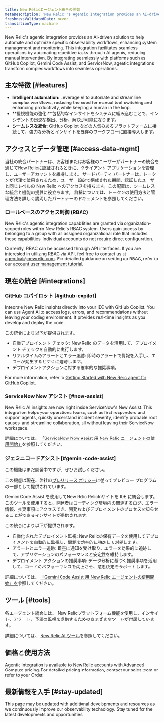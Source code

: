 ```yaml
---
title: New Relicエージェント統合の開始
metaDescription: 'New Relic''s Agentic Integration provides an AI-driven solution to automate and optimize observability workflows, enhancing system management and monitoring.'
freshnessValidatedDate: never
translationType: machine
---
```


New Relic&apos;s agentic integration provides an AI-driven solution to help automate and optimize specific observability workflows, enhancing system management and monitoring. This integration facilitates seamless operations by automating repetitive tasks through AI agents, reducing manual intervention. By integrating seamlessly with platforms such as GitHub Copilot, Gemini Code Assist, and ServiceNow, agentic integrations transform complex workflows into seamless operations.

## 主な特徴 [#features]

* **Intelligent automation:** Leverage AI to automate and streamline complex workflows, reducing the need for manual tool-switching and enhancing productivity, while keeping a human in the loop.
* **監視機能の強化:**包括的なインサイトをシステムに組み込むことで、インシデントの迅速な検出、分析、解決が可能になります。
* **シームレスな統合:** GitHub Copilot などの人気のあるプラットフォームに接続して、強力な分析とインサイトを既存のワークフローに直接導入します。

## アクセスとデータ管理 [#access-data-mgmt]

当社の統合パートナーは、お客様またはお客様のユーザーがパートナーの統合を通じてNew Relicに認証されるときに、クライアント アプリケーションを管理し、ユーザーアカウントを維持します。 サードパーティ パートナーは、トークンが代理で使用されるため、ユーザー設定で構成された期間、認証したユーザーと同じレベルの New Relic へのアクセスを持ちます。この配置は、シームレスな統合と機能の提供に役立ちます。 詳細については、トークンの使用方法と管理方法を詳しく説明したパートナーのドキュメントを参照してください。

### ロールベースのアクセス制御 (RBAC)

New Relic&apos;s agentic integration capabilities are granted via organization-scoped roles within New Relic&apos;s RBAC system. Users gain access by belonging to a group with an assigned organizational role that includes these capabilities. Individual accounts do not require direct configuration.

Currently, RBAC can be accessed through API interfaces. If you are interested in utilizing RBAC via API, feel free to contact us at [agenticai@newrelic.com](mailto:agenticai@newrelic.com). For detailed guidance on setting up RBAC, refer to our [account user management tutorial](/docs/accounts/accounts-billing/new-relic-one-user-management/account-user-mgmt-tutorial).

## 現在の統合 [#integrations]

### GitHub コパイロット [#github-copilot]

Integrate New Relic insights directly into your IDE with GitHub Copilot. You can use Agent AI to access logs, errors, and recommendations without leaving your coding environment. It provides real-time insights as you develop and deploy the code.

この統合により以下が提供されます。

* 自動デプロイメント チェック: New Relic のデータを活用して、デプロイメント チェックを自動的に実行します。
* リアルタイムのアラートとエラー追跡: 即時のアラートで情報を入手し、エラーが発生するとすぐに追跡します。
* デプロイメントアクションに対する確率的な推奨事項。

For more information, refer to [Getting Started with New Relic agent for GitHub Copilot](/docs/agentic-ai/agentic-integration/github-copilot-integration).

### ServiceNow Now アシスト [#now-assist]

New Relic AI insights are now right inside ServiceNow&apos;s Now Assist. This integration helps your operations teams, such as first responders and support agents, quickly understand incident severity, identify probable root causes, and streamline collaboration, all without leaving their ServiceNow workspace.

詳細については、 [「ServiceNow Now Assist 用 New Relic エージェントの使用開始」](/docs/agentic-ai/agentic-integration/servicenow-integration)を参照してください。

### ジェミニコードアシスト [#gemini-code-assist]

<Callout title="プレビュー">
  この機能はまだ開発中ですが、ぜひお試しください。

  この機能は現在、弊社の[プレリリース ポリシー](/docs/licenses/license-information/referenced-policies/new-relic-pre-release-policy)に従ってプレビュー プログラムの一部として提供されています。
</Callout>

Gemini Code Assist を使用してNew Relic RelicInサイトを IDE に統合します。 このツールを使用すると、開発者はコーディング環境内の関連するログ、エラー情報、推奨事項にアクセスでき、開発およびデプロイメントのプロセスを知らせることができるインサイトが提供されます。

この統合により以下が提供されます。

* 自動化されたデプロイメント監視: New Relicの保有データを使用してデプロイメントを自動的に監視し、問題を効率的に特定して対処します。
* アラートとエラー追跡: 即座に通知を受け取り、エラーを効果的に追跡して、アプリケーションのパフォーマンスと安定性を維持します。
* デプロイメント アクションの推奨事項: データ分析に基づく推奨事項を活用して、コードのパフォーマンスを向上させ、意思決定をサポートします。

詳細については、 [「Gemini Code Assist 用 New Relic エージェントの使用開始」を](/docs/agentic-ai/agentic-integration/gemini-integration)参照してください。

## ツール [#tools]

各エージェント統合には、 New Relicプラットフォーム機能を使用し、インサイト、アラート、予測の監視を提供するためのさまざまなツールが付属しています。

詳細については、 [New Relic AI ツール](/docs/agentic-ai/tools)を参照してください。

## 価格と使用方法

Agentic integration is available to New Relic accounts with Advanced Compute pricing. For detailed pricing information, contact our sales team or refer to your Order.

## 最新情報を入手 [#stay-updated]

This page may be updated with additional developments and resources as we continuously improve our observability technology. Stay tuned for the latest developments and opportunities.